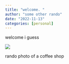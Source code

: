```yaml
---
title: "welcome. "
author: "some other rando"
date: "2022-11-13"
categories: [personal]
---
```


welcome i guess

![](thumbnail.jpg)

rando photo of a coffee shop
